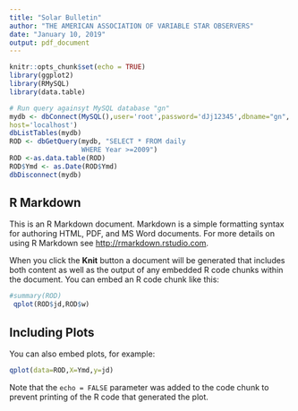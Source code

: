 ```yaml
---
title: "Solar Bulletin"
author: "THE AMERICAN ASSOCIATION OF VARIABLE STAR OBSERVERS"
date: "January 10, 2019"
output: pdf_document
---
```


```r
knitr::opts_chunk$set(echo = TRUE)
library(ggplot2)
library(RMySQL)
library(data.table)
```
```r
# Run query againsyt MySQL database "gn"
mydb <- dbConnect(MySQL(),user='root',password='dJj12345',dbname="gn",
host='localhost')
dbListTables(mydb)
ROD <- dbGetQuery(mydb, "SELECT * FROM daily
                  WHERE Year >=2009")
ROD <-as.data.table(ROD)
ROD$Ymd <- as.Date(ROD$Ymd)
dbDisconnect(mydb)
```

## R Markdown

This is an R Markdown document. Markdown is a simple formatting syntax for authoring HTML, PDF, and MS Word documents. For more details on using R Markdown see <http://rmarkdown.rstudio.com>.

When you click the **Knit** button a document will be generated that includes both content as well as the output of any embedded R code chunks within the document. You can embed an R code chunk like this:

```r
#summary(ROD)
 qplot(ROD$jd,ROD$w)
```

## Including Plots

You can also embed plots, for example:

```r
qplot(data=ROD,X=Ymd,y=jd)
```

Note that the `echo = FALSE` parameter was added to the code chunk to prevent printing of the R code that generated the plot.
